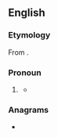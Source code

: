 ==English==

===Etymology===
From {{affix|en|me|-self}}.

===Pronoun===
{{en-pron}}

# {{lb|en|slang|or|dialectal|UK|Ireland}} {{alternative form of|en|myself}}
#* {{RQ:Rowling Harry Potter|1|iv|text=‘True, I haven’t introduced '''meself'''.’}}

===Anagrams===
* {{anagrams|en|a=eeflms|emself|flemes}}